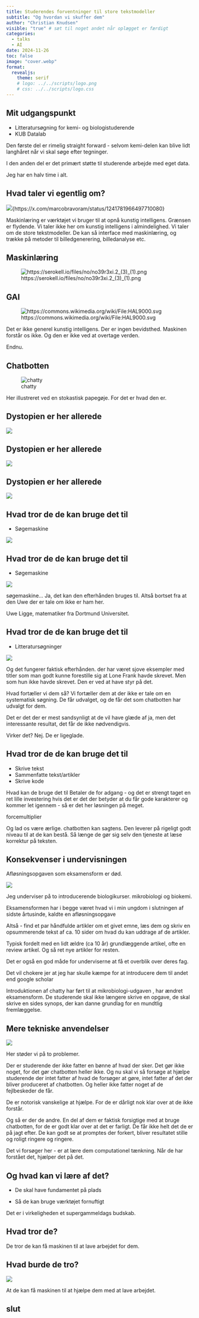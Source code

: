 ```yaml
---
title: Studerendes forventninger til store tekstmodeller
subtitle: "Og hvordan vi skuffer dem"
author: "Christian Knudsen"
visible: "true" # sæt til noget andet når oplægget er færdigt
categories:
  - talks
  - AI
date: 2024-11-26
toc: false
image: "cover.webp"
format:
  revealjs:
    theme: serif
    # logo: ../../scripts/logo.png
    # css: ../../scripts/logo.css
---
```


## Mit udgangspunkt

* Litteratursøgning for kemi- og biologistuderende
* KUB Datalab

:::: notes
Den første del er rimelig straight forward - selvom kemi-delen kan blive lidt langhåret når vi skal søge efter tegninger.

I den anden del er det primært støtte til studerende arbejde med eget data.

Jeg har en halv time i alt.

::::



## Hvad taler vi egentlig om?

![](diff.jpg){https://x.com/marcobravoram/status/1241781966497710080}



:::: notes

Maskinlæring er værktøjet vi bruger til at opnå kunstig intelligens. Grænsen er 
flydende. Vi taler ikke her om kunstig intelligens i almindelighed. Vi taler om 
de store tekstmodeller. De kan så interface med maskinlæring, og trække på 
metoder til billedgenerering, billedanalyse etc.

::::

## Maskinlæring

![https://serokell.io/files/no/no39r3xi.2_(3)_(1).png](nerualt_net.png)


## GAI

![https://commons.wikimedia.org/wiki/File:HAL9000.svg](HAL9000.svg)

:::: notes

Det er ikke generel kunstig intelligens. Der er ingen bevidsthed. 
Maskinen forstår os ikke. Og den er ikke ved at overtage verden.

Endnu.

::::

## Chatbotten

![chatty](stokastisk_papagei.webp)

:::: notes


Her illustreret ved en stokastisk papegøje. For det er hvad den er. 

::::

## Dystopien er her allerede

![](students_1.jpg)

## Dystopien er her allerede
![](students_2.jpg)

## Dystopien er her allerede

![](students_3.jpg)


## Hvad tror de de kan bruge det til

* Søgemaskine

![](search.png)


## Hvad tror de de kan bruge det til

* Søgemaskine

![](chatty-uwe.png)

:::: notes

søgemaskine... Ja, det kan den efterhånden bruges til. Altså bortset fra at
den Uwe der er tale om ikke er ham her. 

Uwe Ligge, matematiker fra Dortmund Universitet.
::::


## Hvad tror de de kan bruge det til

* Litteratursøgninger

![](kragh.png)


:::: notes

Og det fungerer faktisk efterhånden.
der har været sjove eksempler med titler som man godt kunne forestille sig
 at Lone Frank havde skrevet. Men som hun ikke havde skrevet. Den er ved
 at have styr på det.
 
Hvad fortæller vi dem så? Vi fortæller dem at der ikke er tale om en systematisk
søgning. De får udvalget, og de får det som chatbotten har udvalgt for dem.

Det er det der er mest sandsynligt at de vil have glæde af ja, men det interessante
resultat, det får de ikke nødvendigvis.

Virker det? Nej. De er ligeglade.


 
::::


## Hvad tror de de kan bruge det til


* Skrive tekst
* Sammenfatte tekst/artikler
* Skrive kode

:::: notes

Hvad kan de bruge det til
Betaler de for adgang - og det er strengt taget en ret lille investering hvis 
det er det der betyder at du får gode karakterer og kommer let igennem - så er 
det her løsningen på meget.

forcemultiplier

Og lad os være ærlige. chatbotten kan sagtens. Den leverer på rigeligt godt 
niveau til at de kan bestå. Så længe de gør sig selv den tjeneste at læse korrektur
på teksten.

::::


## Konsekvenser i undervisningen

Afløsningsopgaven som eksamensform er død.


![](afløsningsopgave.png)


:::: notes 
Jeg underviser på to introducerende biologikurser. mikrobiologi og biokemi.

Eksamensformen har i begge været hvad vi i min ungdom i slutningen af sidste 
årtusinde, kaldte en afløsningsopgave

Altså - find et par håndfulde artikler om et givet emne, læs dem og skriv en 
opsummerende tekst af ca. 10 sider om hvad du kan uddrage af de artikler.

Typisk fordelt med en lidt ældre (ca 10 år) grundlæggende artikel, ofte en 
review artikel. Og så ret nye artikler for resten.

Det er også en god måde for underviserne at få et overblik over deres fag.

Det vil chokere jer at jeg har skulle kæmpe for at introducere dem til andet end 
google scholar

Introduktionen af chatty har ført til at mikrobiologi-udgaven , har ændret 
eksamensform. De studerende skal ikke længere skrive en 
opgave, de skal skrive en sides synops, der kan danne grundlag for en mundtlig 
fremlæggelse.


::::

## Mere tekniske anvendelser


![](kode.png)

:::: notes

Her støder vi på to problemer.

Der er studerende der ikke fatter en bønne af hvad der sker. Det gør ikke noget,
for det gør chatbotten heller ikke. Og nu skal vi så forsøge at hjælpe studerende
der intet fatter af hvad de forsøger at gøre, intet fatter af det der bliver produceret
af chatbotten. Og heller ikke fatter noget af de fejlbeskeder de får.

De er notorisk vanskelige at hjælpe. For de er dårligt nok klar over at de ikke
forstår.

Og så er der de andre. En del af dem er faktisk forsigtige med at bruge chatbotten,
for de er godt klar over at det er farligt. De får ikke helt det de er på jagt efter.
De kan godt se at promptes der forkert, bliver resultatet stille og roligt 
ringere og ringere.

Det vi forsøger her - er at lære dem computationel tænkning. Når de har 
forstået det, hjælper det på det.



:::: 






## Og hvad kan vi lære af det?

* De skal have fundamentet på plads

* Så de kan bruge værktøjet fornuftigt

:::: notes

Det er i virkeligheden et supergammeldags budskab.

::::

## Hvad tror de?

De tror de kan få maskinen til at lave arbejdet for dem.


## Hvad burde de tro?

![](forcemultiplier.png)

At de kan få maskinen til at hjælpe dem med at lave arbejdet.


## slut